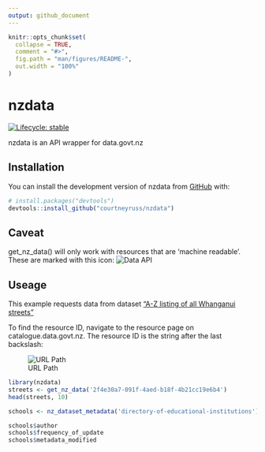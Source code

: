 ```yaml
---
output: github_document
---
```


<!-- README.md is generated from README.Rmd. Please edit that file -->

```r
knitr::opts_chunk$set(
  collapse = TRUE,
  comment = "#>",
  fig.path = "man/figures/README-",
  out.width = "100%"
)
```

# nzdata

<!-- badges: start -->
[![Lifecycle: stable](https://img.shields.io/badge/lifecycle-stable-brightgreen.svg)](https://lifecycle.r-lib.org/articles/stages.html#stable)
<!-- badges: end -->

nzdata is an API wrapper for data.govt.nz

## Installation

You can install the development version of nzdata from [GitHub](https://github.com/) with:

``` r
# install.packages("devtools")
devtools::install_github("courtneyruss/nzdata")
```
## Caveat
get_nz_data() will only work with resources that are 'machine readable'. These are marked with this icon: 
![Data API](images/data_api.png)

## Useage

This example requests data from dataset ["A-Z listing of all Whanganui streets"](https://catalogue.data.govt.nz/dataset/whanganui-streets-a-z/resource/2f4e30a7-091f-4aed-b18f-4b21cc19e6b4)

To find the resource ID, navigate to the resource page on catalogue.data.govt.nz. The resource ID is the string after the last backslash:

![URL Path](images/path.png)

```r
library(nzdata)
streets <- get_nz_data('2f4e30a7-091f-4aed-b18f-4b21cc19e6b4')
head(streets, 10)

schools <- nz_dataset_metadata('directory-of-educational-institutions')

schools$author
schools$frequency_of_update
schools$metadata_modified

```
